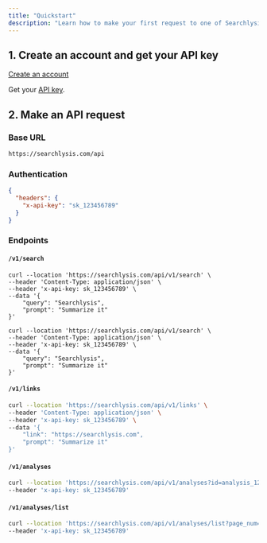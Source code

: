 ```yaml
---
title: "Quickstart"
description: "Learn how to make your first request to one of Searchlysis’s API endpoints"
---
```


## 1\. Create an account and get your API key

[Create an account](https://searchlysis.com/key)

Get your [API key](https://searchlysis.com/key).

## 2\. Make an API request

### Base URL

```txt
https://searchlysis.com/api
```

### Authentication

```json
{
  "headers": {
    "x-api-key": "sk_123456789"
  }
}
```

### Endpoints

#### `/v1/search`

<CodeGroup>

``` filename
curl --location 'https://searchlysis.com/api/v1/search' \
--header 'Content-Type: application/json' \
--header 'x-api-key: sk_123456789' \
--data '{
    "query": "Searchlysis",
    "prompt": "Summarize it"
}'
```

</CodeGroup>

``` curl [expandable]
curl --location 'https://searchlysis.com/api/v1/search' \
--header 'Content-Type: application/json' \
--header 'x-api-key: sk_123456789' \
--data '{
    "query": "Searchlysis",
    "prompt": "Summarize it"
}'
```

#### `/v1/links`

```sh
curl --location 'https://searchlysis.com/api/v1/links' \
--header 'Content-Type: application/json' \
--header 'x-api-key: sk_123456789' \
--data '{
    "link": "https://searchlysis.com",
    "prompt": "Summarize it"
}'
```

#### `/v1/analyses`

```sh
curl --location 'https://searchlysis.com/api/v1/analyses?id=analysis_1234567' \
--header 'x-api-key: sk_123456789'
```

#### `/v1/analyses/list`

```sh
curl --location 'https://searchlysis.com/api/v1/analyses/list?page_num=1&page_size=10' \
--header 'x-api-key: sk_123456789'
```